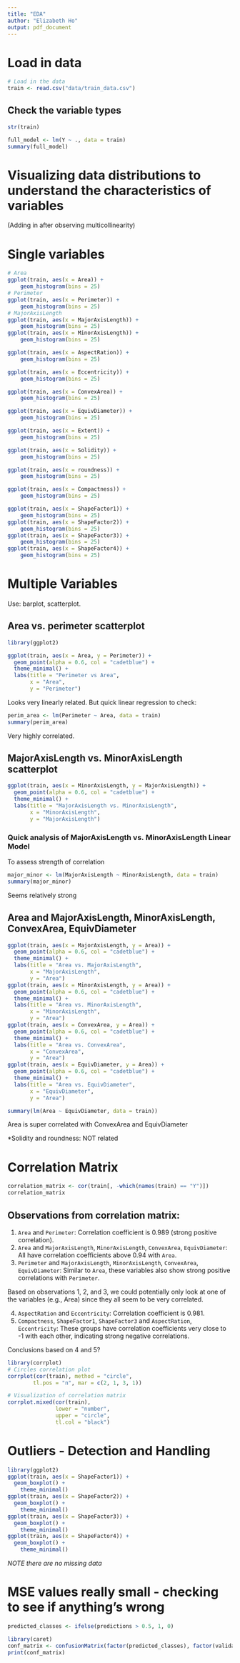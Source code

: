 ```yaml
---
title: "EDA"
author: "Elizabeth Ho"
output: pdf_document
---
```


# Load in data
```r
# Load in the data
train <- read.csv("data/train_data.csv")
```

## Check the variable types
```r
str(train)
```

```r
full_model <- lm(Y ~ ., data = train)
summary(full_model)
```
# Visualizing data distributions to understand the characteristics of variables
(Adding in after observing multicollinearity)

# Single variables
```r
# Area
ggplot(train, aes(x = Area)) +
    geom_histogram(bins = 25)
# Perimeter
ggplot(train, aes(x = Perimeter)) +
    geom_histogram(bins = 25)
# MajorAxisLength
ggplot(train, aes(x = MajorAxisLength)) +
    geom_histogram(bins = 25)
ggplot(train, aes(x = MinorAxisLength)) +
    geom_histogram(bins = 25)
```

```r
ggplot(train, aes(x = AspectRation)) +
    geom_histogram(bins = 25)

ggplot(train, aes(x = Eccentricity)) +
    geom_histogram(bins = 25)

ggplot(train, aes(x = ConvexArea)) +
    geom_histogram(bins = 25)

ggplot(train, aes(x = EquivDiameter)) +
    geom_histogram(bins = 25)
```

```r
ggplot(train, aes(x = Extent)) +
    geom_histogram(bins = 25)

ggplot(train, aes(x = Solidity)) +
    geom_histogram(bins = 25)

ggplot(train, aes(x = roundness)) +
    geom_histogram(bins = 25)

ggplot(train, aes(x = Compactness)) +
    geom_histogram(bins = 25)
```

```r
ggplot(train, aes(x = ShapeFactor1)) +
    geom_histogram(bins = 25)
ggplot(train, aes(x = ShapeFactor2)) +
    geom_histogram(bins = 25)
ggplot(train, aes(x = ShapeFactor3)) +
    geom_histogram(bins = 25)
ggplot(train, aes(x = ShapeFactor4)) +
    geom_histogram(bins = 25)
```
# Multiple Variables
Use: barplot, scatterplot.

## Area vs. perimeter scatterplot
```r
library(ggplot2)

ggplot(train, aes(x = Area, y = Perimeter)) +
  geom_point(alpha = 0.6, col = "cadetblue") +
  theme_minimal() +
  labs(title = "Perimeter vs Area",
       x = "Area",
       y = "Perimeter")
```
Looks very linearly related. But quick linear regression to check:
```r
perim_area <- lm(Perimeter ~ Area, data = train)
summary(perim_area)
```
Very highly correlated.

## MajorAxisLength vs. MinorAxisLength scatterplot
```r
ggplot(train, aes(x = MinorAxisLength, y = MajorAxisLength)) +
  geom_point(alpha = 0.6, col = "cadetblue") +
  theme_minimal() +
  labs(title = "MajorAxisLength vs. MinorAxisLength",
       x = "MinorAxisLength",
       y = "MajorAxisLength")
```
### Quick analysis of MajorAxisLength vs. MinorAxisLength Linear Model
To assess strength of correlation
```r
major_minor <- lm(MajorAxisLength ~ MinorAxisLength, data = train)
summary(major_minor)
```
Seems relatively strong

## Area and MajorAxisLength, MinorAxisLength, ConvexArea, EquivDiameter
```r
ggplot(train, aes(x = MajorAxisLength, y = Area)) +
  geom_point(alpha = 0.6, col = "cadetblue") +
  theme_minimal() +
  labs(title = "Area vs. MajorAxisLength",
       x = "MajorAxisLength",
       y = "Area")
ggplot(train, aes(x = MinorAxisLength, y = Area)) +
  geom_point(alpha = 0.6, col = "cadetblue") +
  theme_minimal() +
  labs(title = "Area vs. MinorAxisLength",
       x = "MinorAxisLength",
       y = "Area")
ggplot(train, aes(x = ConvexArea, y = Area)) +
  geom_point(alpha = 0.6, col = "cadetblue") +
  theme_minimal() +
  labs(title = "Area vs. ConvexArea",
       x = "ConvexArea",
       y = "Area")
ggplot(train, aes(x = EquivDiameter, y = Area)) +
  geom_point(alpha = 0.6, col = "cadetblue") +
  theme_minimal() +
  labs(title = "Area vs. EquivDiameter",
       x = "EquivDiameter",
       y = "Area")
```
```r
summary(lm(Area ~ EquivDiameter, data = train))
```
Area is super correlated with ConvexArea and EquivDiameter

*Solidity and roundness: NOT related

# Correlation Matrix

```r
correlation_matrix <- cor(train[, -which(names(train) == "Y")])
correlation_matrix
```
## Observations from correlation matrix:

1. `Area` and `Perimeter`: Correlation coefficient is 0.989 (strong positive correlation).
2. `Area` and `MajorAxisLength`, `MinorAxisLength`, `ConvexArea`, `EquivDiameter`: All have correlation coefficients above 0.94 with `Area`.
3. `Perimeter` and `MajorAxisLength`, `MinorAxisLength`, `ConvexArea`, `EquivDiameter`: Similar to `Area`, these variables also show strong positive correlations with `Perimeter`.

Based on observations 1, 2, and 3, we could potentially only look at one of the variables (e.g., Area) since they all seem to be very correlated.

4. `AspectRation` and `Eccentricity`: Correlation coefficient is 0.981.
5. `Compactness`, `ShapeFactor1`, `ShapeFactor3` and `AspectRation`, `Eccentricity`: These groups have correlation coefficients very close to -1 with each other, indicating strong negative correlations.

Conclusions based on 4 and 5?

```r
library(corrplot)
# Circles correlation plot
corrplot(cor(train), method = "circle",
        tl.pos = "n", mar = c(2, 1, 3, 1)) 
```

```r
# Visualization of correlation matrix
corrplot.mixed(cor(train),
               lower = "number", 
               upper = "circle",
               tl.col = "black")
```

# Outliers - Detection and Handling
```r
library(ggplot2)
ggplot(train, aes(x = ShapeFactor1)) + 
  geom_boxplot() +
    theme_minimal()
ggplot(train, aes(x = ShapeFactor2)) + 
  geom_boxplot() +
    theme_minimal()
ggplot(train, aes(x = ShapeFactor3)) + 
  geom_boxplot() +
    theme_minimal()
ggplot(train, aes(x = ShapeFactor4)) + 
  geom_boxplot() +
    theme_minimal()
```
*NOTE there are no missing data*

   
# MSE values really small - checking to see if anything's wrong
```r
predicted_classes <- ifelse(predictions > 0.5, 1, 0) 

library(caret)
conf_matrix <- confusionMatrix(factor(predicted_classes), factor(validation_set$Y))
print(conf_matrix)
```

